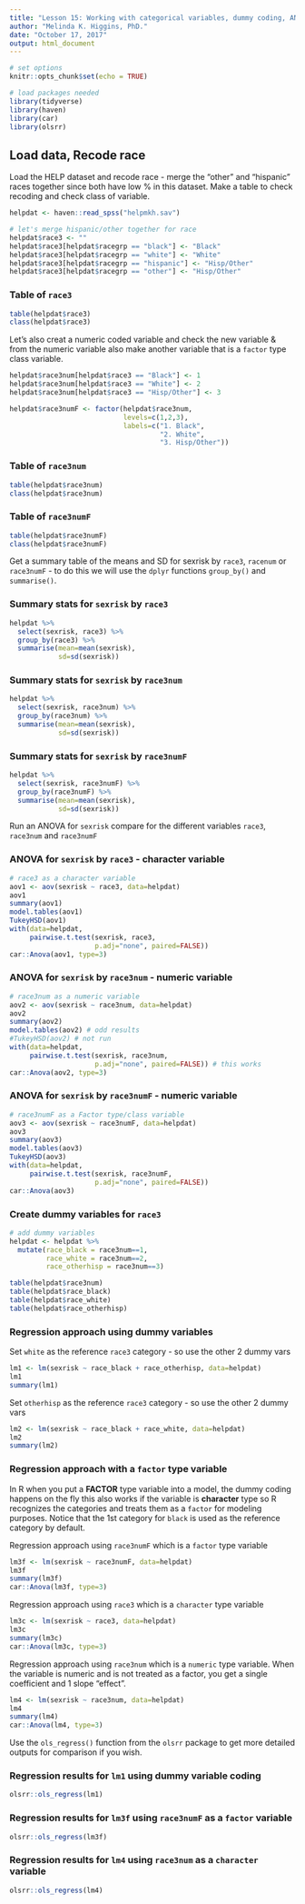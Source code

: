 ```yaml
---
title: "Lesson 15: Working with categorical variables, dummy coding, ANOVA, Regression and the GLM"
author: "Melinda K. Higgins, PhD."
date: "October 17, 2017"
output: html_document
---
```


```r
# set options
knitr::opts_chunk$set(echo = TRUE)

# load packages needed
library(tidyverse)
library(haven)
library(car)
library(olsrr)
```

## Load data, Recode race

Load the HELP dataset and recode race - merge the "other" and "hispanic" races together since both have low % in this dataset. Make a table to check recoding and check class of variable.

```r
helpdat <- haven::read_spss("helpmkh.sav")

# let's merge hispanic/other together for race
helpdat$race3 <- ""
helpdat$race3[helpdat$racegrp == "black"] <- "Black"
helpdat$race3[helpdat$racegrp == "white"] <- "White"
helpdat$race3[helpdat$racegrp == "hispanic"] <- "Hisp/Other"
helpdat$race3[helpdat$racegrp == "other"] <- "Hisp/Other"
```

### Table of `race3`

```r
table(helpdat$race3)
class(helpdat$race3)
```

Let's also creat a numeric coded variable and check the new variable & from the numeric variable also make another variable that is a `factor` type class variable.

```r
helpdat$race3num[helpdat$race3 == "Black"] <- 1
helpdat$race3num[helpdat$race3 == "White"] <- 2
helpdat$race3num[helpdat$race3 == "Hisp/Other"] <- 3

helpdat$race3numF <- factor(helpdat$race3num,
                            levels=c(1,2,3),
                            labels=c("1. Black",
                                     "2. White",
                                     "3. Hisp/Other"))
```

### Table of `race3num`

```r
table(helpdat$race3num)
class(helpdat$race3num)
```

### Table of `race3numF`

```r
table(helpdat$race3numF)
class(helpdat$race3numF)
```

Get a summary table of the means and SD for sexrisk by `race3`, `racenum` or `race3numF` - to do this we will use the `dplyr` functions `group_by()` and `summarise()`.

### Summary stats for `sexrisk` by `race3`

```r
helpdat %>%
  select(sexrisk, race3) %>%
  group_by(race3) %>%
  summarise(mean=mean(sexrisk), 
            sd=sd(sexrisk))
```

### Summary stats for `sexrisk` by `race3num`

```r
helpdat %>%
  select(sexrisk, race3num) %>%
  group_by(race3num) %>%
  summarise(mean=mean(sexrisk), 
            sd=sd(sexrisk))
```

### Summary stats for `sexrisk` by `race3numF`

```r
helpdat %>%
  select(sexrisk, race3numF) %>%
  group_by(race3numF) %>%
  summarise(mean=mean(sexrisk), 
            sd=sd(sexrisk))
```

Run an ANOVA for `sexrisk` compare for the different variables `race3`, `race3num` and `race3numF`

### ANOVA for `sexrisk` by `race3` - character variable

```r
# race3 as a character variable
aov1 <- aov(sexrisk ~ race3, data=helpdat)
aov1
summary(aov1)
model.tables(aov1)
TukeyHSD(aov1)
with(data=helpdat, 
     pairwise.t.test(sexrisk, race3, 
                     p.adj="none", paired=FALSE))
car::Anova(aov1, type=3)
```

### ANOVA for `sexrisk` by `race3num` - numeric variable

```r
# race3num as a numeric variable
aov2 <- aov(sexrisk ~ race3num, data=helpdat)
aov2
summary(aov2)
model.tables(aov2) # odd results
#TukeyHSD(aov2) # not run
with(data=helpdat, 
     pairwise.t.test(sexrisk, race3num, 
                     p.adj="none", paired=FALSE)) # this works
car::Anova(aov2, type=3)
```

### ANOVA for `sexrisk` by `race3numF` - numeric variable

```r
# race3numF as a Factor type/class variable
aov3 <- aov(sexrisk ~ race3numF, data=helpdat)
aov3
summary(aov3)
model.tables(aov3)
TukeyHSD(aov3)
with(data=helpdat, 
     pairwise.t.test(sexrisk, race3numF, 
                     p.adj="none", paired=FALSE))
car::Anova(aov3)
```

### Create dummy variables for `race3`

```r
# add dummy variables
helpdat <- helpdat %>%
  mutate(race_black = race3num==1,
         race_white = race3num==2,
         race_otherhisp = race3num==3)

table(helpdat$race3num)
table(helpdat$race_black)
table(helpdat$race_white)
table(helpdat$race_otherhisp)
```

### Regression approach using dummy variables

Set `white` as the reference `race3` category - so use the other 2 dummy vars

```r
lm1 <- lm(sexrisk ~ race_black + race_otherhisp, data=helpdat)
lm1
summary(lm1)
```

Set `otherhisp` as the reference `race3` category - so use the other 2 dummy vars

```r
lm2 <- lm(sexrisk ~ race_black + race_white, data=helpdat)
lm2
summary(lm2)
```

### Regression approach with a `factor` type variable

In R when you put a **FACTOR** type variable into a model, the dummy coding happens on the fly this also works if the variable is **character** type so R recognizes the categories and treats them as a `factor` for modeling purposes. Notice that the 1st category for `black` is used as the reference category by default.

Regression approach using `race3numF` which is a `factor` type variable

```r
lm3f <- lm(sexrisk ~ race3numF, data=helpdat)
lm3f
summary(lm3f)
car::Anova(lm3f, type=3)
```

Regression approach using `race3` which is a `character` type variable

```r
lm3c <- lm(sexrisk ~ race3, data=helpdat)
lm3c
summary(lm3c)
car::Anova(lm3c, type=3)
```

Regression approach using `race3num` which is a `numeric` type variable. When the variable is numeric and is not treated as a factor, you get a single coefficient and 1 slope "effect".

```r
lm4 <- lm(sexrisk ~ race3num, data=helpdat)
lm4
summary(lm4)
car::Anova(lm4, type=3)
```

Use the `ols_regress()` function from the `olsrr` package to get more detailed outputs for comparison if you wish.

### Regression results for `lm1` using dummy variable coding

```r
olsrr::ols_regress(lm1)
```

### Regression results for `lm3f` using `race3numF` as a `factor` variable

```r
olsrr::ols_regress(lm3f)
```

### Regression results for `lm4` using `race3num` as a `character` variable

```r
olsrr::ols_regress(lm4)
```

